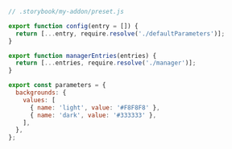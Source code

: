```js
// .storybook/my-addon/preset.js

export function config(entry = []) {
  return [...entry, require.resolve('./defaultParameters')];
}

export function managerEntries(entries) {
  return [...entries, require.resolve('./manager')];
}

export const parameters = {
  backgrounds: {
    values: [
      { name: 'light', value: '#F8F8F8' },
      { name: 'dark', value: '#333333' },
    ],
  },
};
```